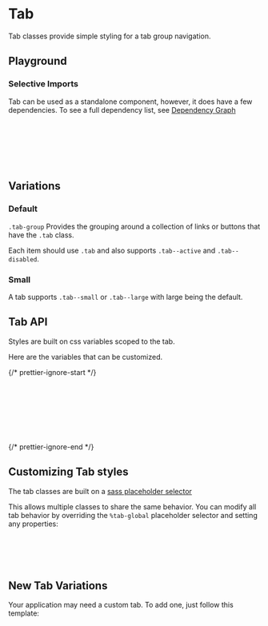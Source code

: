 

<Meta of={TabStories} />

# Tab

Tab classes provide simple styling for a tab group navigation.

## Playground

<Canvas of={TabStories.Default} />
<Controls of={TabStories.Default} />

### Selective Imports

Tab can be used as a standalone component, however, it does have a few dependencies. To see a full dependency list, see [Dependency Graph](?path=/docs/overview-selective-imports--docs#dependencies)

```css
// Depends on
@import '@rolemodel/optics/dist/scss/core/tokens';
@import '@rolemodel/optics/dist/scss/core/base';

// Component
@import '@rolemodel/optics/dist/scss/components/tab';
```

## Variations

### Default

`.tab-group` Provides the grouping around a collection of links or buttons that have the `.tab` class.

Each item should use `.tab` and also supports `.tab--active` and `.tab--disabled`.

<Canvas of={TabStories.Default} />

### Small

A tab supports `.tab--small` or `.tab--large` with large being the default.

<Canvas of={TabStories.Small} />

## Tab API

Styles are built on css variables scoped to the tab.

Here are the variables that can be customized.

{/* prettier-ignore-start */}
```css
--_op-tab-font-small
--_op-tab-font-large
--_op-tab-padding-small
--_op-tab-padding-large
--_op-tab-indicator-width-small
--_op-tab-indicator-width-large
--_op-tab-disabled-opacity
```
{/* prettier-ignore-end */}

## Customizing Tab styles

<div
  dangerouslySetInnerHTML={{
    __html: createAlert({
      title: 'Important!',
      description: 'These patterns represent how to customize the style of the tab for your project.',
    }).outerHTML,
  }}
></div>

The tab classes are built on a [sass placeholder selector](https://sass-lang.com/documentation/style-rules/placeholder-selectors)

This allows multiple classes to share the same behavior. You can modify all tab behavior by overriding the `%tab-global` placeholder selector and setting any properties:

```css
%tab-global {
  --_op-tab-font-small: var(--op-font-2x-small);
  --_op-tab-padding-small: var(--op-space-3x-small) var(--op-space-small);
}
```

## New Tab Variations

<div
  dangerouslySetInnerHTML={{
    __html: createAlert({
      title: 'Important!',
      description: 'These patterns represent how to create new variations of the Tab for your project.',
    }).outerHTML,
  }}
></div>

Your application may need a custom tab. To add one, just follow this template:

```css
.tab-{name} {
  @extend %tab-global;

  background-color: var(--op-color-primary-plus-two);
  color: var(--op-color-primary-on-plus-two);
}
```
